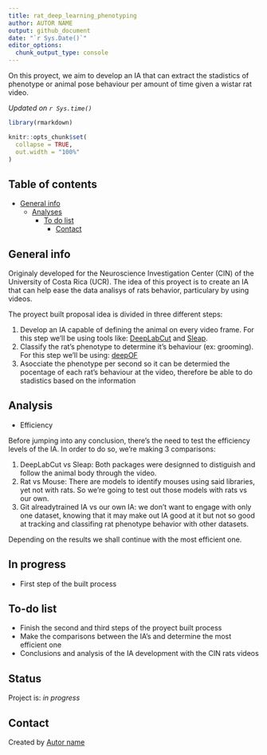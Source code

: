 ```yaml
---
title: rat_deep_learning_phenotyping
author: AUTOR NAME
output: github_document
date: "`r Sys.Date()`"
editor_options:
  chunk_output_type: console
---
```


<!-- Short Description  -->
On this proyect, we aim to develop an IA that can extract the stadistics of phenotype or animal pose behaviour per amount of time
given a wistar rat video.

*Updated on `r Sys.time()`*

<!-- README.md is generated from README.Rmd. Please edit that file -->

```r

library(rmarkdown)

knitr::opts_chunk$set(
  collapse = TRUE,
  out.width = "100%"
)
```


## Table of contents
* [General info](#general-info)
  * [Analyses](#Analyses)
    * [To do list](#to-do-list)
      * [Contact](#contact)

## General info

Originaly developed for the Neuroscience Investigation Center (CIN) of the University of Costa Rica (UCR). The idea of this proyect is to create an IA that can help ease the data analisys of rats behavior, particulary by using videos. 

The proyect built proposal idea is divided in three different steps:

1.  Develop an IA capable of defining the animal on every video frame.
    For this step we’ll be using tools like: [DeepLabCut](http://www.mackenziemathislab.org/deeplabcut) and [Sleap](https://sleap.ai/).
2.  Classify the rat’s phenotype to determine it’s behaviour (ex:
    grooming). For this step we’ll be using:
    [deepOF](https://deepof.readthedocs.io/en/latest/index.html)
3.  Asocciate the phenotype per second so it can be determied the
    pocentage of each rat’s behaviour at the video, therefore be able to
    do stadistics based on the information

## Analysis

  - Efficiency

Before jumping into any conclusion, there’s the need to test the
efficiency levels of the IA. In order to do so, we’re making 3
comparisons: 

  1. DeepLabCut vs Sleap: Both packages were designned to distiguish and follow the animal 
  body through the video.
  2. Rat vs Mouse: There are models to identify mouses using said libraries, yet not with rats.
  So we're going to test out those models with rats vs our own.
  3. Git alreadytrained IA vs our own IA: we don't want to engage with only one dataset, knowing that
  it may make out IA good at it but not so good at tracking and classifing rat phenotype behavior with other datasets. 
  
Depending on the results we shall continue with the most efficient one.

## In progress

  - First step of the built process

## To-do list

  - Finish the second and third steps of the proyect built process
  - Make the comparisons between the IA's and determine the most efficient one
  - Conclusions and analysis of the IA development with the CIN rats videos 

## Status

Project is: *in progress*

## Contact

Created by [Autor name](website_URL)

